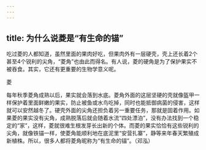 ```yaml
---
---
---
```

title: 为什么说菱是“有生命的锚”
---




吃过菱的人都知道，虽然里面的果肉好吃，但果肉外有一层硬壳，壳上还长着2个甚至4个锐利的尖角，“菱角”也由此而得名。有人说，菱的硬角是为了保护果实不被吞食。其实，它还有更重要的生物学意义呢。

菱



每年秋季菱角成熟以后，果实就会落到水底。菱角外面的这层坚硬的壳就像盔甲一样保护着里面鲜嫩的果实，防止被鱼或水鸟吃掉，同时也能抵御病菌的侵害，这样就可以安然越冬了。硬壳外面的尖角还担负着另一重要任务，那就是固着作用。如果菱的果实没有尖角，成熟脱落后就会随着水流“四处漂泊”，没有办法找到一个稳定的“家”，这样，菱就很难生根发芽长出新的个体。而菱的果实恰恰有这些锐利的尖角，就像铁锚一样，使菱角能顺利地在底泥里“安营扎寨”，静等来年春天繁殖成新植株。所以，很多人都将菱角昵称为“有生命的锚”。（邓泓）